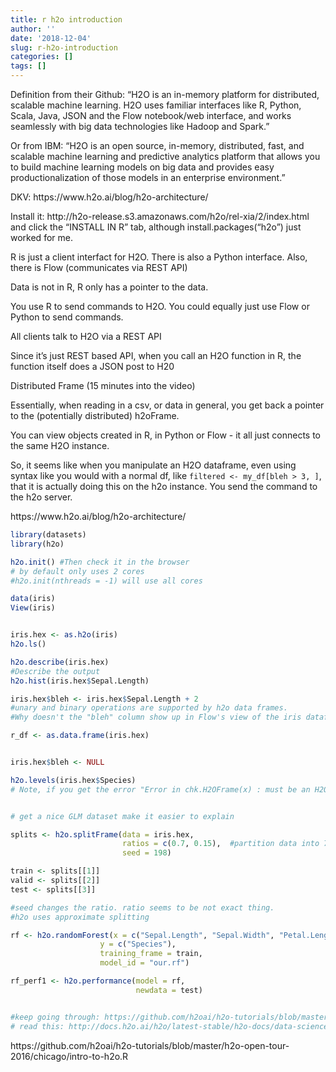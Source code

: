 ```yaml
---
title: r h2o introduction
author: ''
date: '2018-12-04'
slug: r-h2o-introduction
categories: []
tags: []
---
```


Definition from their Github:
"H2O is an in-memory platform for distributed, scalable machine learning. H2O uses familiar interfaces like R, Python, Scala, Java, JSON and the Flow notebook/web interface, and works seamlessly with big data technologies like Hadoop and Spark."

Or from IBM: "H2O is an open source, in-memory, distributed, fast, and scalable machine learning and predictive analytics platform that allows you to build machine learning models on big data and provides easy productionalization of those models in an enterprise environment."

DKV: https://www.h2o.ai/blog/h2o-architecture/

Install it: http://h2o-release.s3.amazonaws.com/h2o/rel-xia/2/index.html and click the "INSTALL IN R" tab, although install.packages("h2o") just worked for me.

R is just a client interfact for H2O. There is also a Python interface. Also, there is Flow (communicates via REST API)

Data is not in R, R only has a pointer to the data.

You use R to send commands to H2O. You could equally just use Flow or Python to send commands.

All clients talk to H2O via a REST API

Since it's just REST based API, when you call an H2O function in R, the function itself does a JSON post to H20

Distributed Frame (15 minutes into the video)

Essentially, when reading in a csv, or data in general, you get back a pointer to the (potentially distributed) h2oFrame.

You can view objects created in R, in Python or Flow - it all just connects to the same H2O instance.

So, it seems like when you manipulate an H2O dataframe, even using syntax like you would with a normal df, like  `filtered <- my_df[bleh > 3, ]`, that it is actually doing this on the h2o instance. You send the command to the h2o server.


https://www.h2o.ai/blog/h2o-architecture/

```r
library(datasets)
library(h2o)

h2o.init() #Then check it in the browser
# by default only uses 2 cores
#h2o.init(nthreads = -1) will use all cores

data(iris)
View(iris)


iris.hex <- as.h2o(iris)  
h2o.ls()

h2o.describe(iris.hex)
#Describe the output
h2o.hist(iris.hex$Sepal.Length)

iris.hex$bleh <- iris.hex$Sepal.Length + 2
#unary and binary operations are supported by h2o data frames. 
#Why doesn't the "bleh" column show up in Flow's view of the iris dataframe... but it does create a new dataframe with a random name which has this new column? wtf....

r_df <- as.data.frame(iris.hex)


iris.hex$bleh <- NULL

h2o.levels(iris.hex$Species)
# Note, if you get the error "Error in chk.H2OFrame(x) : must be an H2OFrame" - check that you spelled the column name correctly, case sensitive and all


# get a nice GLM dataset make it easier to explain

splits <- h2o.splitFrame(data = iris.hex, 
                         ratios = c(0.7, 0.15),  #partition data into 70%, 15%, 15% chunks
                         seed = 198) 

train <- splits[[1]]
valid <- splits[[2]]
test <- splits[[3]]

#seed changes the ratio. ratio seems to be not exact thing.
#h2o uses approximate splitting

rf <- h2o.randomForest(x = c("Sepal.Length", "Sepal.Width", "Petal.Length", "Petal.Width"), 
                    y = c("Species"), 
                    training_frame = train,
                    model_id = "our.rf")

rf_perf1 <- h2o.performance(model = rf,
                            newdata = test)


#keep going through: https://github.com/h2oai/h2o-tutorials/blob/master/h2o-open-tour-2016/chicago/intro-to-h2o.R
# read this: http://docs.h2o.ai/h2o/latest-stable/h2o-docs/data-science/drf.html

```

https://github.com/h2oai/h2o-tutorials/blob/master/h2o-open-tour-2016/chicago/intro-to-h2o.R